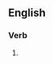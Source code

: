 ==English==

===Verb===
{{head|en|present participle}}

# {{present participle of|innervate|lang=en|nocat=1}}